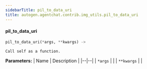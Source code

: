 ```yaml
---
sidebarTitle: pil_to_data_uri
title: autogen.agentchat.contrib.img_utils.pil_to_data_uri
---
```


<code class="doc-symbol doc-symbol-heading doc-symbol-function"></code>
#### pil_to_data_uri

```python
pil_to_data_uri(*args, **kwargs) -> 
```

    Call self as a function.

<b>Parameters:</b>
| Name | Description |
|--|--|
| `*args` |  |
| `**kwargs` |  |

<br />